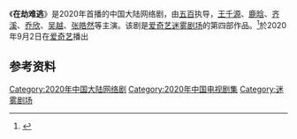 《'''在劫难逃'''》是2020年首播的中国大陆网络剧，由[[五百|五百]]执导，[[王千源|王千源]]、[[鹿晗|鹿晗]]、[[齐溪|齐溪]]、[[乔欣|乔欣]]、[[吴越_(演员)|吴越]]、[[张皓然_(演员)|张皓然]]等主演。该剧是[[爱奇艺|爱奇艺]][[迷雾剧场|迷雾剧场]]的第四部作品。<ref>{{Cite web|title=《在劫难逃》第一季预告海报双发|url=http://www.xinhuanet.com/ent/2020-09/01/c_1126439082.htm|accessdate=2020-09-02|work=新华网|archiveurl=https://web.archive.org/web/20200902100715/http://www.xinhuanet.com/ent/2020-09/01/c_1126439082.htm|archivedate=2020-09-02|dead-url=no}}</ref>於2020年9月2日在[[爱奇艺|爱奇艺]]播出

== 参考资料 ==
{{reflist}}

{{爱奇艺迷雾剧场}}
{{DEFAULTSORT:Z在}}
[[Category:2020年中国大陆网络剧|Category:2020年中国大陆网络剧]]
[[Category:2020年中国电视剧集|Category:2020年中国电视剧集]]
[[Category:迷雾剧场|Category:迷雾剧场]]